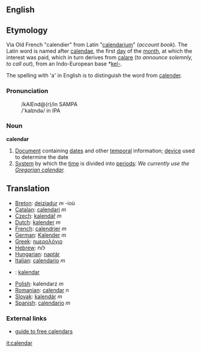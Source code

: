{{wikipedia}}
==English==

==Etymology==
Via Old French "calendier" from Latin "[[calendarium]]" (''account book''). The Latin word is named after [[calendae]], the first [[day]] of the [[month]], at which the interest was paid, which in turn derives from [[calare]] (''to announce solemnly, to call out''), from an Indo-European base *[[kel-]].

The spelling with 'a' in English is to distinguish the word from [[calender]].

===Pronunciation===
:/kAlEnd@(r)/in SAMPA
:/'kal&#618;nd&#601;/ in IPA

===Noun===
'''calendar'''
# [[Document]] containing [[date]]s and other [[temporal]] information; [[device]] used to determine the date
# [[System]] by which the [[time]] is divided into [[period]]s: ''We currently use the [[Gregorian calendar]].''

==Translation==
*[[Breton]]: [[deiziadur]] ''m'' -ioù
*[[Catalan]]: [[calendari]] ''m''
*[[Czech]]: [[kalendář]] ''m''
*[[Dutch]]: [[kalender]] ''m''
*[[French]]: [[calendrier]] ''m''
*[[German]]: [[Kalender]] ''m''
*[[Greek]]: [[ημερολόγιο]]
*[[Hebrew]]: לוח
*[[Hungarian]]: [[naptár]]
*[[Italian]]: [[calendario]] ''m''
*{{ms}}: [[kalendar]]
*[[Polish]]: kalendarz ''m''
*[[Romanian]]: [[calendar]] ''n''
*[[Slovak]]: [[kalendár]] ''m''
*[[Spanish]]: [[calendario]] ''m''

===External links===
*[http://www.smart-info-guide.com/free-calendars guide to free calendars]
[[it:calendar]]